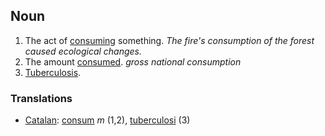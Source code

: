 ==Noun==

# The act of [[consume|consuming]] something.  ''The fire's consumption of the forest caused ecological changes.''
# The amount [[consume|consumed]].  ''gross national consumption''
# [[Tuberculosis]].

=== Translations ===

*[[Catalan]]: [[consum]] ''m'' (1,2), [[tuberculosi]] (3)